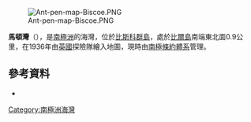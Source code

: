 [[Image:Ant-pen-map-Biscoe.PNG|thumb]]

{{coord|66|0|S|65|39|W|||display=title}}

'''馬頓灣'''（{{lang-en|Mutton Cove, Biscoe Islands}}），是[[南極洲|南極洲]]的海灣，位於[[比斯科群島|比斯科群島]]，處於[[比爾島|比爾島]]南端東北面0.9公里，在1936年由[[英國|英國]]探險隊繪入地圖，現時由[[南極條約體系|南極條約體系]]管理。

==參考資料==
*{{usgs-gazetteer}}

{{DEFAULTSORT:Mutton Cove, Biscoe Islands}}
[[Category:南極洲海灣|Category:南極洲海灣]]


{{Biscoes-geo-stub}}